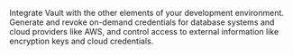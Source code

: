 Integrate Vault with the other elements of your development environment.
Generate and revoke on-demand credentials for database systems and cloud
providers like AWS, and control access to external information like encryption
keys and cloud credentials.